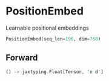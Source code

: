 
# PositionEmbed

Learnable positional embeddings

```python copy
PositionEmbed(seq_len=196, dim=768)
```



## Forward
```rust
() -> jaxtyping.Float[Tensor, 'n d']
```
